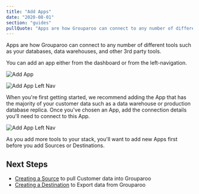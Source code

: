 ```yaml
---
title: "Add Apps"
date: "2020-08-01"
section: "guides"
pullQuote: "Apps are how Grouparoo can connect to any number of different tools such as your databases, data warehouses, and other 3rd party tools."
---
```


Apps are how Grouparoo can connect to any number of different tools such as your databases, data warehouses, and other 3rd party tools.

You can add an app either from the dashboard or from the left-navigation.

<Image
  centered
  source="Add App"
  alt="Add App"
  src="docs/guides/add-app.png"
  width={820}
  height={414}
/>

<Image
  centered
  source="Add Left Nav"
  alt="Add App Left Nav"
  src="docs/guides/add-app-nav.png"
  width={820}
  height={414}
/>

When you're first getting started, we recommend adding the App that has the majority of your customer data such as a data warehouse or production database replica. Once you've chosen an App, add the connection details you'll need to connect to this App.

<Image
  centered
  source="Add App Postgres"
  alt="Add App Left Nav"
  src="docs/guides/add-app-postgres.png"
  width={820}
  height={414}
/>

As you add more tools to your stack, you'll want to add new Apps first before you add Sources or Destinations.

## Next Steps

- [Creating a Source](/docs/guides/create-sources) to pull Customer data into Grouparoo
- [Creating a Destination](/docs/guides/create-destinations) to Export data from Grouparoo
